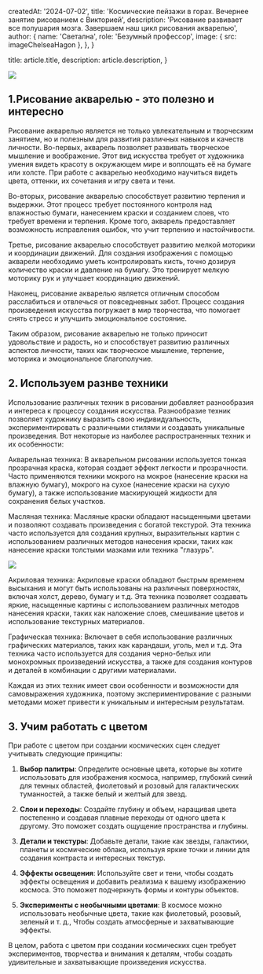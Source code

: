 
  createdAt: '2024-07-02',
  title: 'Космические пейзажи в горах. Вечернее занятие рисованием с Викторией',
  description:
    'Рисование развивает все полушария мозга. Завершаем наш цикл рисования акварелью',
  author: {
    name: 'Светална',
    role: 'Безумный профессор',
    image: { src: imageChelseaHagon },
  },
}

  title: article.title,
  description: article.description,
}

![](./spaceArt.jpg)
## 1.Рисование акварелью - это полезно и интересно

Рисование акварелью является не только увлекательным и творческим занятием, но и полезным для развития различных навыков и качеств личности. Во-первых, акварель позволяет развивать творческое мышление и воображение. Этот вид искусства требует от художника умения видеть красоту в окружающем мире и воплощать её на бумаге или холсте. При работе с акварелью необходимо научиться видеть цвета, оттенки, их сочетания и игру света и тени.

Во-вторых, рисование акварелью способствует развитию терпения и выдержки. Этот процесс требует постоянного контроля над влажностью бумаги, нанесением краски и созданием слоев, что требует времени и терпения. Кроме того, акварель предоставляет возможность исправления ошибок, что учит терпению и настойчивости.

Третье, рисование акварелью способствует развитию мелкой моторики и координации движений. Для создания изображения с помощью акварели необходимо уметь контролировать кисть, точно дозируя количество краски и давление на бумагу. Это тренирует мелкую моторику рук и улучшает координацию движений.

Наконец, рисование акварелью является отличным способом расслабиться и отвлечься от повседневных забот. Процесс создания произведения искусства погружает в мир творчества, что помогает снять стресс и улучшить эмоциональное состояние.

Таким образом, рисование акварелью не только приносит удовольствие и радость, но и способствует развитию различных аспектов личности, таких как творческое мышление, терпение, моторика и эмоциональное благополучие.



## 2. Используем разнве техники

Использование различных техник в рисовании добавляет разнообразия и интереса к процессу создания искусства. Разнообразие техник позволяет художнику выразить свою индивидуальность, экспериментировать с различными стилями и создавать уникальные произведения. Вот некоторые из наиболее распространенных техник и их особенности:

Акварельная техника: В акварельном рисовании используется тонкая прозрачная краска, которая создает эффект легкости и прозрачности. Часто применяются техники мокрого на мокрое (нанесение краски на влажную бумагу), мокрого на сухое (нанесение краски на сухую бумагу), а также использование маскирующей жидкости для сохранения белых участков.

Масляная техника: Масляные краски обладают насыщенными цветами и позволяют создавать произведения с богатой текстурой. Эта техника часто используется для создания крупных, выразительных картин с использованием различных методов нанесения краски, таких как нанесение краски толстыми мазками или техника "глазурь".

![](./spaceProcess.jpg)

Акриловая техника: Акриловые краски обладают быстрым временем высыхания и могут быть использованы на различных поверхностях, включая холст, дерево, бумагу и т.д. Эта техника позволяет создавать яркие, насыщенные картины с использованием различных методов нанесения краски, таких как наложение слоев, смешивание цветов и использование текстурных материалов.

Графическая техника: Включает в себя использование различных графических материалов, таких как карандаши, уголь, мел и т.д. Эта техника часто используется для создания черно-белых или монохромных произведений искусства, а также для создания контуров и деталей в комбинации с другими материалами.

Каждая из этих техник имеет свои особенности и возможности для самовыражения художника, поэтому экспериментирование с разными методами может привести к уникальным и интересным результатам.

## 3. Учим работать с цветом

При работе с цветом при создании космических сцен следует учитывать следующие принципы:

1. **Выбор палитры**: Определите основные цвета, которые вы хотите использовать для изображения космоса, например, глубокий синий для темных областей, фиолетовый и розовый для галактических туманностей, а также белый и желтый для звезд.

2. **Слои и переходы**: Создайте глубину и объем, наращивая цвета постепенно и создавая плавные переходы от одного цвета к другому. Это поможет создать ощущение пространства и глубины.

3. **Детали и текстуры**: Добавьте детали, такие как звезды, галактики, планеты и космические облака, используя яркие точки и линии для создания контраста и интересных текстур.


4. **Эффекты освещения**: Используйте свет и тени, чтобы создать эффекты освещения и добавить реализма к вашему изображению космоса. Это поможет подчеркнуть формы и контуры объектов.

5. **Эксперименты с необычными цветами**: В космосе можно использовать необычные цвета, такие как фиолетовый, розовый, зеленый и т. д., Чтобы создать атмосферные и захватывающие эффекты.

В целом, работа с цветом при создании космических сцен требует экспериментов, творчества и внимания к деталям, чтобы создать удивительные и захватывающие произведения искусства.


